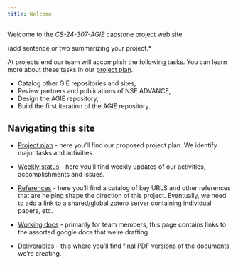 ```yaml
---
title: Welcome
---
```


Welcome to the *CS-24-307-AGIE* capstone project web site.  

(add sentence or two summarizing your project.*

At projects end our team will accomplish the following tasks.  You can learn more about these tasks in our [project plan](project-plan.qmd).

* Catalog other GIE repositories and sites,
* Review partners and publications of NSF ADVANCE,
* Design the AGIE repository,
* Build the first iteration of the AGIE repository.

## Navigating this site

* [Project plan](project-plan.qmd) - here you'll find our proposed project plan.  We identify major tasks and activities.

* [Weekly status](status.qmd) - here you'll find weekly updates of our activities, accomplishments and issues.  

* [References](references.qmd) - here you'll find a catalog of key URLS and other references that are helping shape the direction 
of this project.  Eventually, we need to add a link to a shared/global zotero server containing individual papers, etc. 

* [Working docs](working.qmd) - primarily for team members, this page contains links to the assorted google docs that we're drafting.

* [Deliverables](deliverables.qmd) - this where you'll find final PDF versions of the documents we're creating.



